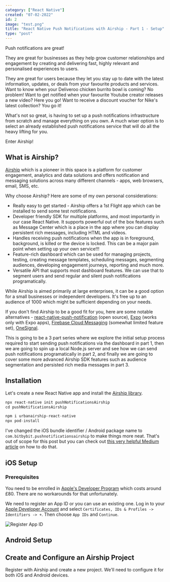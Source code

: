 ```yaml
---
category: ["React Native"]
created: "07-02-2022"
id: 2
image: "test.png"
title: "React Native Push Notifications with Airship - Part 1 - Setup"
type: "post"
---
```


Push notifications are great!

They are great for businesses as they help grow customer relationships and engagement by creating and delivering fast, highly relevant and personalised experiences to users.

They are great for users because they let you stay up to date with the latest information, updates, or deals from your favourite products and services.
Want to know when your Deliveroo chicken burrito bowl is coming? No problem!
Want to get notified when your favourite Youtube creator releases a new video? Here you go! Want to receive a discount voucher for Nike's latest collection? You go it!

What's not so great, is having to set up a push notifications infrastructure from scratch and manage everything on you own. A much wiser option is to select an already established push notifications service that will do all the heavy lifting for you.

Enter Airship!

## What is Airship?

[Airship](https://docs.airship.com/) which is a pioneer in this space is a platform for customer engagement, analytics and data solutions and offers notification and messaging solutions across many different channels - apps, web browsers, email, SMS, etc.

Why choose Airship? Here are some of my own personal considerations:

- Really easy to get started - Airship offers a 1st Flight app which can be installed to send some test notifications.
- Developer friendly SDK for multiple platforms, and most importantly in our case React Native. It supports powerful out of the box features such as Message Center which is a place in the app where you can display persistent rich messages, including HTML and videos.
- Handles receiving push notifications when the app is in foreground, background, is killed or the device is locked. This can be a major pain point when setting up your own service!!!
- Feature-rich dashboard which can be used for managing projects, testing, creating message templates, scheduling messages, segmenting audiences, developing engagement journeys, reporting and much more.
- Versatile API that supports most dashboard features. We can use that to segment users and send regular and silent push notifications programatically.

While Airship is aimed primarily at large enterprises, it can be a good option for a small businesses or independent developers. It's free up to an audience of 1000 which might be sufficient depending on your needs.

If you don't find Airship to be a good fit for you, here are some notable alternatives - [react-native-push-notification](https://www.npmjs.com/package/react-native-push-notification) (open source), [Expo](https://docs.expo.dev/push-notifications/overview/) (works only with Expo apps), [Firebase Cloud Messaging](https://firebase.google.com/docs/cloud-messaging) (somewhat limited feature set), [OneSignal](https://documentation.onesignal.com/docs/react-native-sdk-setup).

<Admonition
  text="Even if you opt for another push notifications service I highly encourage you to keep reading as the initial setup process around Firebase Cloud Messaging (FCM) for Android devices and Apple Push Notification Service (APNs) for iOS devices as our transport methods or gateways for push notifications is identical for all services."
  type="info"
/>

This is going to be a 3 part series where we explore the initial setup process required to start sending push notifications via the dashboard in part 1, then we are going to spin up a local Node.js server and see how we can send push notifications programatically in part 2, and finally we are going to cover some more advanced Airship SDK features such as audience segmentation and persisted rich media messages in part 3.

## Installation

Let's create a new React Native app and install the [Airship library](https://github.com/urbanairship/react-native-module).

```js command-line
npx react-native init pushNotificationsAirship
cd pushNotificationsAirship

npm i urbanairship-react-native
npx pod-install
```

I've changed the iOS bundle identifier / Android package name to `com.bitbybit.pushnotificationsairship` to make things more neat. That's out of scope for this post but you can check out [this very helpful Medium article](https://medium.com/@devesu/how-to-change-bundle-identifier-of-ios-app-and-package-name-of-android-app-within-react-native-app-4fbdd6679aa2) on how to do that.

## iOS Setup

### Prerequisites

You need to be enrolled in [Apple's Developer Program](https://developer.apple.com/programs/) which costs around £80. There are no workarounds for that unfortunately.

We need to register an App ID or you can use an existing one. Log in to your [Apple Developer Account](https://developer.apple.com/) and select `Certificates, IDs & Profiles -> Identifiers -> +`. Then choose `App IDs` and `Continue`.

<div style={{ width: "100%", height: "25rem", position: "relative" }}>
  <Image
    alt="Register App ID"
    generateSrc={{ folder: "posts", imageName: "test-image.jpeg" }}
    layout="fill"
    objectFit="cover"
  />
</div>

## Android Setup

## Create and Configure an Airship Project

Register with Airship and create a new project. We'll need to configure it for both iOS and Android devices.
